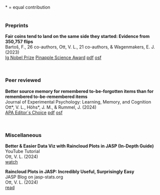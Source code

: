  
\* = equal contribution
<br>
<br>

### Preprints

**Fair coins tend to land on the same side they started: Evidence from 350,757 flips**  
Bartoš, F., 26 co-authors, Ott, V. L., 21 co-authors, & Wagenmakers, E. J. (2023)  
[Ig Nobel Prize](https://improbable.com/ig/winners/#ig2024){.badge .bg-warning target="_blank"}
[Pinapple Science Award](https://www.bayesianspectacles.org/coin-tossing-paper-wins-chinese-ignobel-pineapple-award/){.badge .bg-warning target="_blank"}
[pdf](https://arxiv.org/pdf/2310.04153){target="_blank"}
[osf](https://osf.io/pxu6r/){target="_blank"}

<br>

### Peer reviewed

**Better source memory for remembered to-be-forgotten items 
than for remembered to-be-remembered items**  
Journal of Experimental Psychology: Learning, Memory, and Cognition  
Ott\*, V. L., Höhs\*, J. M., & Rummel, J. (2024)  
[APA Editor´s Choice](https://www.apa.org/news/editors-choice){.badge .bg-warning target="_blank"}
[pdf](https://osf.io/v7wp2){target="_blank"}
[osf](https://osf.io/mg8ed/){target="_blank"}

<br>

### Miscellaneous

**Better & Easier Data Viz with Raincloud Plots in JASP (In-Depth Guide)**  
YouTube Tutorial  
Ott, V. L. (2024)  
[watch](https://www.youtube.com/watch?v=AAdXUAl_w6E){target="_blank"}

**Raincloud Plots in JASP: Incredibly Useful, Surprisingly Easy**  
JASP Blog on jasp-stats.org  
Ott, V. L. (2024)  
[read](https://jasp-stats.org/2024/07/26/raincloud-plots-in-jasp-incredibly-useful-surprisingly-easy/){target="_blank"}
